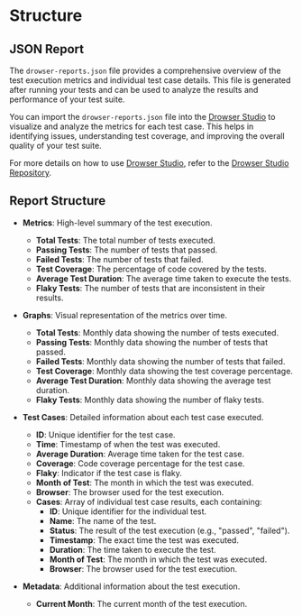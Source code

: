 # Structure

## JSON Report

The `drowser-reports.json` file provides a comprehensive overview of the test execution metrics and individual test case details. This file is generated after running your tests and can be used to analyze the results and performance of your test suite.

You can import the `drowser-reports.json` file into the [Drowser Studio](https://drowser.kinotio.io/) to visualize and analyze the metrics for each test case. This helps in identifying issues, understanding test coverage, and improving the overall quality of your test suite.

For more details on how to use [Drowser Studio](https://drowser.kinotio.io/), refer to the [Drowser Studio Repository](https://github.com/kinotio/drowser-studio).

## Report Structure

- **Metrics**: High-level summary of the test execution.
  - **Total Tests**: The total number of tests executed.
  - **Passing Tests**: The number of tests that passed.
  - **Failed Tests**: The number of tests that failed.
  - **Test Coverage**: The percentage of code covered by the tests.
  - **Average Test Duration**: The average time taken to execute the tests.
  - **Flaky Tests**: The number of tests that are inconsistent in their results.

- **Graphs**: Visual representation of the metrics over time.
  - **Total Tests**: Monthly data showing the number of tests executed.
  - **Passing Tests**: Monthly data showing the number of tests that passed.
  - **Failed Tests**: Monthly data showing the number of tests that failed.
  - **Test Coverage**: Monthly data showing the test coverage percentage.
  - **Average Test Duration**: Monthly data showing the average test duration.
  - **Flaky Tests**: Monthly data showing the number of flaky tests.

- **Test Cases**: Detailed information about each test case executed.
  - **ID**: Unique identifier for the test case.
  - **Time**: Timestamp of when the test was executed.
  - **Average Duration**: Average time taken for the test case.
  - **Coverage**: Code coverage percentage for the test case.
  - **Flaky**: Indicator if the test case is flaky.
  - **Month of Test**: The month in which the test was executed.
  - **Browser**: The browser used for the test execution.
  - **Cases**: Array of individual test case results, each containing:
    - **ID**: Unique identifier for the individual test.
    - **Name**: The name of the test.
    - **Status**: The result of the test execution (e.g., "passed", "failed").
    - **Timestamp**: The exact time the test was executed.
    - **Duration**: The time taken to execute the test.
    - **Month of Test**: The month in which the test was executed.
    - **Browser**: The browser used for the test execution.

- **Metadata**: Additional information about the test execution.
  - **Current Month**: The current month of the test execution.
